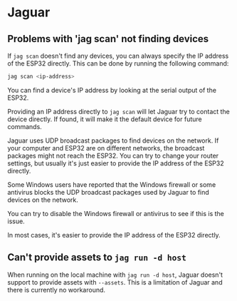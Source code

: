 # Jaguar

## Problems with 'jag scan' not finding devices

If `jag scan` doesn't find any devices, you can always specify the IP address of the ESP32 directly. This can be done by running the following command:

``` sh
jag scan <ip-address>
```

You can find a device's IP address by looking at the serial output of the ESP32.

Providing an IP address directly to `jag scan` will let Jaguar try to contact the device directly. If found, it will make it the default device for future commands.

<Expandable title="Are your computer and ESP32 on different network?">

Jaguar uses UDP broadcast packages to find devices on the network. If your computer and
ESP32 are on different networks, the broadcast packages might not reach the ESP32.
You can try to change your router settings, but usually it's just easier to provide
the IP address of the ESP32 directly.

</Expandable>

<Div></Div>

<Expandable title="Is your operating system Windows?">

Some Windows users have reported that the Windows firewall or some antivirus blocks
the UDP broadcast packages used by Jaguar to find devices on the network.

You can try to disable the Windows firewall or antivirus to see if this is the issue.

In most cases, it's easier to provide the IP address of the ESP32 directly.

</Expandable>

## Can't provide assets to `jag run -d host`

When running on the local machine with `jag run -d host`, Jaguar doesn't
support to provide assets with `--assets`. This is a limitation of Jaguar
and there is currently no workaround.
